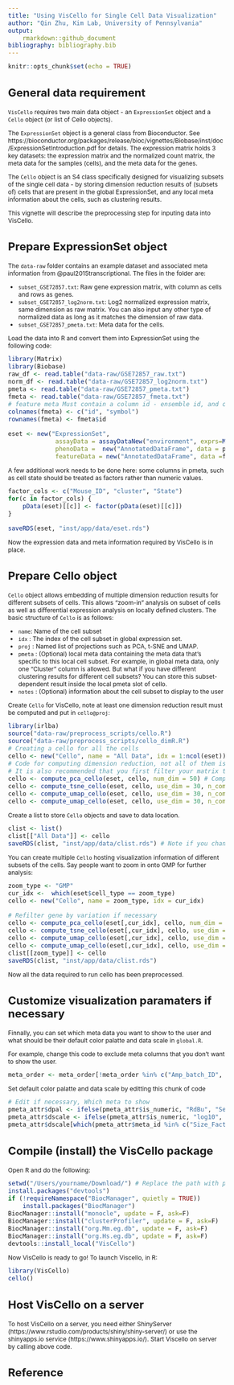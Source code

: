 ```yaml
---
title: "Using VisCello for Single Cell Data Visualization"
author: "Qin Zhu, Kim Lab, University of Pennsylvania"
output:
    rmarkdown::github_document
bibliography: bibliography.bib
---
```

<style type="text/css">

body{ /* Normal  */
      font-size: 12px;
  }
td {  /* Table  */
  font-size: 8px;
}
h1.title {
  font-size: 38px;
}
h1 { /* Header 1 */
  font-size: 28px;
}
h2 { /* Header 2 */
    font-size: 22px;
}
h3 { /* Header 3 */
  font-size: 18px;
}
code.r{ /* Code block */
    font-size: 12px;
}
pre { /* Code block - determines code spacing between lines */
    font-size: 14px;
}
</style>


```r
knitr::opts_chunk$set(echo = TRUE)
```


## General data requirement

`VisCello` requires two main data object - an `ExpressionSet` object and a `Cello` object (or list of Cello objects). 

The `ExpressionSet` object is a general class from Bioconductor. See https://bioconductor.org/packages/release/bioc/vignettes/Biobase/inst/doc/ExpressionSetIntroduction.pdf for details. The expression matrix holds 3 key datasets: the expression matrix and the normalized count matrix, the meta data for the samples (cells), and the meta data for the genes.

The `Cello` object is an S4 class specifically designed for visualizing subsets of the single cell data - by storing dimension reduction results of (subsets of) cells that are present in the global ExpressionSet, and any local meta information about the cells, such as clustering results. 

This vignette will describe the preprocessing step for inputing data into VisCello.


## Prepare ExpressionSet object

The `data-raw` folder contains an example dataset and associated meta information from @paul2015transcriptional. The files in the folder are:

* `subset_GSE72857.txt`: Raw gene expression matrix, with column as cells and rows as genes.
* `subset_GSE72857_log2norm.txt`: Log2 normalized expression matrix, same dimension as raw matrix. You can also input any other type of normalized data as long as it matches the dimension of raw data.
* `subset_GSE72857_pmeta.txt`: Meta data for the cells. 

Load the data into R and convert them into ExpressionSet using the following code:

```r
library(Matrix)
library(Biobase)
raw_df <- read.table("data-raw/GSE72857_raw.txt")
norm_df <- read.table("data-raw/GSE72857_log2norm.txt")
pmeta <- read.table("data-raw/GSE72857_pmeta.txt")
fmeta <- read.table("data-raw/GSE72857_fmeta.txt")
# feature meta Must contain a column id - ensemble id, and correspoinding symbol, the matrix rownames should be ensemble id.
colnames(fmeta) <- c("id", "symbol") 
rownames(fmeta) <- fmeta$id

eset <- new("ExpressionSet",
             assayData = assayDataNew("environment", exprs=Matrix(as.matrix(raw_df), sparse = T), norm_exprs = Matrix(as.matrix(norm_df), sparse = T)),
             phenoData =  new("AnnotatedDataFrame", data = pmeta),
             featureData = new("AnnotatedDataFrame", data =fmeta))
```

A few additional work needs to be done here: some columns in pmeta, such as cell state should be treated as factors rather than numeric values. 

```r
factor_cols <- c("Mouse_ID", "cluster", "State")
for(c in factor_cols) {
    pData(eset)[[c]] <- factor(pData(eset)[[c]])
}

saveRDS(eset, "inst/app/data/eset.rds")
```

Now the expression data and meta information required by VisCello is in place.

## Prepare Cello object

`Cello` object allows embedding of multiple dimension reduction results for different subsets of cells. This allows "zoom-in" analysis on subset of cells as well as differential expression analysis on locally defined clusters. The basic structure of `Cello` is as follows:

* `name`: Name of the cell subset
* `idx` : The index of the cell subset in global expression set.
* `proj` : Named list of projections such as PCA, t-SNE and UMAP. 
* `pmeta` : (Optional) local meta data containing the meta data that's specific to this local cell subset. For example, in global meta data, only one "Cluster" column is allowed. But what if you have different clustering results for different cell subsets? You can store this subset-dependent result inside the local pmeta slot of cello.
* `notes` : (Optional) information about the cell subset to display to the user

Create `Cello` for VisCello, note at least one dimension reduction result must be computed and put in `cello@proj`:

```r
library(irlba)
source("data-raw/preprocess_scripts/cello.R")
source("data-raw/preprocess_scripts/cello_dimR.R")
# Creating a cello for all the cells
cello <- new("Cello", name = "All Data", idx = 1:ncol(eset)) # Index is basically the column index, here all cells are included 
# Code for computing dimension reduction, not all of them is necessary, and you can input your own dimension reduction result into the cello@proj list.
# It is also recommended that you first filter your matrix to remove low expression genes and cells, and input a matrix with variably expressed genes
cello <- compute_pca_cello(eset, cello, num_dim = 50) # Compute PCA 
cello <- compute_tsne_cello(eset, cello, use_dim = 30, n_component = 2, perplexity = 30) # Compute t-SNE
cello <- compute_umap_cello(eset, cello, use_dim = 30, n_component = 2, umap_path = "data-raw/preprocess_scripts/python/umap.py") # Compute UMAP, need reticulate and UMAP (python package) to be installed
cello <- compute_umap_cello(eset, cello, use_dim = 30, n_component = 3, umap_path = "data-raw/preprocess_scripts/python/umap.py") # 3D UMAP
```

Create a list to store `Cello` objects and save to data location.

```r
clist <- list()
clist[["All Data"]] <- cello
saveRDS(clist, "inst/app/data/clist.rds") # Note if you change the file name from clist.rds to other name, you need to change the readRDS code in global.R
```

You can create multiple `Cello` hosting visualization information of different subsets of the cells. Say people want to zoom in onto GMP for further analysis:

```r
zoom_type <- "GMP"
cur_idx <-  which(eset$cell_type == zoom_type)
cello <- new("Cello", name = zoom_type, idx = cur_idx) 

# Refilter gene by variation if necessary
cello <- compute_pca_cello(eset[,cur_idx], cello, num_dim = 50) # Compute PCA 
cello <- compute_tsne_cello(eset[,cur_idx], cello, use_dim = 15, n_component = 2, perplexity = 30) # Compute t-SNE
cello <- compute_umap_cello(eset[,cur_idx], cello, use_dim = 15, n_component = 2, umap_path = "data-raw/preprocess_scripts/python/umap.py") # Compute UMAP
cello <- compute_umap_cello(eset[,cur_idx], cello, use_dim = 15, n_component = 3, umap_path = "data-raw/preprocess_scripts/python/umap.py") # 3D UMAP
clist[[zoom_type]] <- cello
saveRDS(clist, "inst/app/data/clist.rds") 
```


Now all the data required to run cello has been preprocessed.

## Customize visualization paramaters if necessary

Finnally, you can set which meta data you want to show to the user and what should be their default color palatte and data scale in `global.R`.

For example, change this code to exclude meta columns that you don't want to show the user.

```r
meta_order <- meta_order[!meta_order %in% c("Amp_batch_ID", "well_coordinates", "Number_of_cells", "Plate_ID", "Batch_desc", "Pool_barcode", "Cell_barcode", "RMT_sequence", "no_expression")]
```

Set default color palatte and data scale by editting this chunk of code

```r
# Edit if necessary, Which meta to show 
pmeta_attr$dpal <- ifelse(pmeta_attr$is_numeric, "RdBu", "Set1")
pmeta_attr$dscale <- ifelse(pmeta_attr$is_numeric, "log10", NA)
pmeta_attr$dscale[which(pmeta_attr$meta_id %in% c("Size_Factor"))] <- "identity"
```

## Compile (install) the VisCello package

Open R and do the following:

```r
setwd("/Users/yourname/Download/") # Replace the path with path to PARENT folder of VisCello
install.packages("devtools")
if (!requireNamespace("BiocManager", quietly = TRUE))
    install.packages("BiocManager")
BiocManager::install("monocle", update = F, ask=F)
BiocManager::install("clusterProfiler", update = F, ask=F)
BiocManager::install("org.Mm.eg.db", update = F, ask=F)
BiocManager::install("org.Hs.eg.db", update = F, ask=F)
devtools::install_local("VisCello")
```

Now VisCello is ready to go! To launch Viscello, in R:

```r
library(VisCello)
cello()
```

## Host VisCello on a server

To host VisCello on a server, you need either ShinyServer (https://www.rstudio.com/products/shiny/shiny-server/) or use the shinyapps.io service (https://www.shinyapps.io/). Start Viscello on server by calling above code.

## Reference

